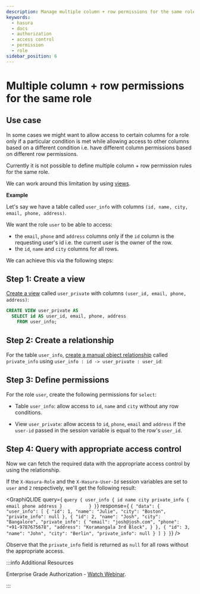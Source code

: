 ```yaml
---
description: Manage multiple column + row permissions for the same role in Hasura
keywords:
  - hasura
  - docs
  - authorization
  - access control
  - permission
  - role
sidebar_position: 6
---
```



# Multiple column + row permissions for the same role

## Use case

In some cases we might want to allow access to certain columns for a
role only if a particular condition is met while allowing access to
other columns based on a different condition i.e. have different column
permissions based on different row permissions.

Currently it is not possible to define multiple column + row permission
rules for the same role.

We can work around this limitation by using [views](/graphql/core/databases/postgres/schema/views.mdx).

**Example**

Let's say we have a table called `user_info` with columns
`(id, name, city, email, phone, address)`.

We want the role `user` to be able to access:

- the `email`, `phone` and `address` columns only if the `id` column
  is the requesting user's id i.e. the current user is the owner of
  the row.
- the `id`, `name` and `city` columns for all rows.

We can achieve this via the following steps:

## Step 1: Create a view

[Create a view](/graphql/core/databases/postgres/schema/views.mdx#pg-create-views) called `user_private` with columns
`(user_id, email, phone, address)`:

```sql
CREATE VIEW user_private AS
  SELECT id AS user_id, email, phone, address
    FROM user_info;
```

## Step 2: Create a relationship

For the table `user_info`,
[create a manual object relationship](/graphql/core/databases/postgres/schema/table-relationships/create.mdx#pg-create-manual-relationships)
called `private_info` using `user_info : id -> user_private : user_id`:

<Thumbnail
  src="/img/graphql/core/auth/multiple-rules-create-manual-relationship.png"
  alt="Create a manual object relationship"
/>

## Step 3: Define permissions

For the role `user`, create the following permissions for `select`:

- Table `user_info`: allow access to `id`, `name` and `city` without
  any row conditions.

<Thumbnail
  src="/img/graphql/core/auth/multiple-rules-define-public-permissions.png"
  alt="Column access for the role user"
/>

- View `user_private`: allow access to `id`, `phone`, `email` and
  `address` if the `user-id` passed in the session variable is equal
  to the row's `user_id`.

<Thumbnail
  src="/img/graphql/core/auth/multiple-rules-define-private-permissions.png"
  alt="Column access for the role user based on row level permissions"
/>

## Step 4: Query with appropriate access control

Now we can fetch the required data with the appropriate access control
by using the relationship.

If the `X-Hasura-Role` and the `X-Hasura-User-Id` session variables are
set to `user` and `2` respectively, we'll get the following result:

<GraphiQLIDE
  query={
 `query {
  user_info {
    id
    name
    city
    private_info {         
      email
      phone
      address
    }         
  }
 }`}
  response={
 `{
  "data": {
    "user_info": [
      {
        "id": 1,
        "name": "Julie",
        "city": "Boston",
        "private_info": null
      },
      {
        "id": 2,
        "name": "Josh",
        "city": "Bangalore",
        "private_info": {
          "email": "josh@josh.com",
          "phone": "+91-9787675678",
          "address": "Koramangala 3rd Block",
        }
      },
      {
        "id": 3,
        "name": "John",
        "city": "Berlin",
        "private_info": null
      }
    ]
  }
 }`}
/>

Observe that the `private_info` field is returned as `null` for all rows
without the appropriate access.

:::info Additional Resources

Enterprise Grade Authorization - [Watch Webinar](https://hasura.io/events/webinar/authorization-modeling-hasura/?pg=docs&plcmt=body&cta=watch-webinar&tech=).

:::
